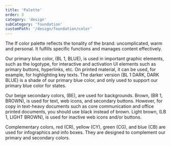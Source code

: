 ```yaml
---
title: 'Palette'
order: 3
category: 'design'
subCategory: 'foundation'
customPath: '/design/foundation/color'
---
```



<TextLayout>
<div class="if text body">
<p class="if">The If color palette reflects the tonality of the brand: uncomplicated, warm and personal. It fulfills specific functions and manages content effectively. </p>
<p class="if">Our primary blue color, (<span class="if color-badge"><span class="if color-drop" style="background-color: #0054f0;"></span>BL 1, BLUE</span>), is used in important graphic elements, such as the logotype, for interactive and activation UI elements such as primary buttons, hyperlinks, etc. On printed material, it can be used, for example, for highlighting key texts. The darker version (<span class="if color-badge"><span class="if color-drop" style="background-color: #004080;"></span>BL 1 DARK, DARK BLUE</span>) is a shade of our primary blue color, and only used to support our primary blue color for states.</p>
<p class="if">Our beige secondary colors, (BE), are used for backgrounds. Brown, (<span class="if color-badge"><span class="if color-drop" style="background-color: #331e11;"></span>BR 1, BROWN</span>), is used for text, web icons, and secondary buttons. However, for copy in text-heavy documents such as core communication and office printed documents, you should use black instead of brown. Light brown, (<span class="if color-badge"><span class="if color-drop" style="background-color: #6e625e;"></span>LB 1, LIGHT BROWN</span>), is used for inactive web icons and/or buttons.</p>
<p class="if">Complementary colors, red (CR), yellow (CY), green (CG), and blue (CB) are used for infographics and info boxes. They are designed to complement our primary and secondary colors.</p>
</div>
<Figures>
<Example>
<div style="height: 100%;width: 100%;display: flex;flex-direction: column;justify-content: flex-end;padding: 1rem;" class=" ids-doc if color accent blue">BL 1.</div>
</Example>
<Example>
<div style="display: flex;height: 100%; width: 100%;background-color: var(--ids-doc-section-background-color-light, var(--ids-section-background-color-light)); flex-wrap: wrap;">
<div style="display: flex; flex-direction: column;height: 100%; flex-shrink:0; flex-grow: 1;">
<div
style="flex-grow: 1; min-height: 10rem; display: flex;flex-direction: column;justify-content: flex-end;padding: 1rem;"
class=" ids-doc if color background dark-beige">
BE 1.
</div>
<div
style="flex-grow: 1; display: flex;flex-direction: column;justify-content: flex-end;padding: 1rem;"
class=" ids-doc if color beige background">
BE 2.
</div>
<div
style="flex-grow: 1; display: flex;flex-direction: column;justify-content: flex-end;padding: 1rem;"
class=" ids-doc if color background light-beige">
BE 3.
</div>
<div
style="flex-grow: 1; display: flex;flex-direction: column;justify-content: flex-end;padding: 1rem;"
class=" ids-doc if color background lighter-beige">
BE 4.
</div>
<div
style="flex-grow: 1; display: flex;flex-direction: column;justify-content: flex-end;padding: 1rem;"
class=" ids-doc if color background lightest-beige">
BE 5.
</div>
</div>
<div style="width: 8rem;display: flex; flex-direction: column;height: 100%; flex-shrink:0; flex-grow: 1;margin-left: 1rem;">
<div
style="flex-grow: 1; height: 50%; display: flex;flex-direction: column;justify-content: flex-end;padding: 1rem;"
class=" ids-doc if color brown text">
BR 1.
</div>
<div
style="flex-grow: 1; height: 50%; display: flex;flex-direction: column;justify-content: flex-end;padding: 1rem;"
class=" ids-doc if color text light-brown">
LB 1.
</div>
</div>
</div>
</Example>
<Example>
<div style="display: grid; grid-template-columns: 1fr 1fr 1fr 1fr;height: 100%; width: 100%;">
<div style="display: flex;flex-direction: column;justify-content: flex-end;padding: 1rem;order: 1" class="ids-doc if color infographic dark-red">CR 1.</div>
<div style="display: flex;flex-direction: column;justify-content: flex-end;padding: 1rem;order: 5" class="ids-doc if color infographic red">CR 2.</div>
<div style="display: flex;flex-direction: column;justify-content: flex-end;padding: 1rem;order: 9" class="ids-doc if color infographic light-red">CR 3.</div>
<div style="display: flex;flex-direction: column;justify-content: flex-end;padding: 1rem;order: 2" class="ids-doc if color infographic dark-yellow">CY 1.</div>
<div style="display: flex;flex-direction: column;justify-content: flex-end;padding: 1rem;order: 6" class="ids-doc if color infographic yellow">CY 2.</div>
<div style="display: flex;flex-direction: column;justify-content: flex-end;padding: 1rem;order: 10" class="ids-doc if color infographic light-yellow">CY 3.</div>
<div style="display: flex;flex-direction: column;justify-content: flex-end;padding: 1rem;order: 3" class="ids-doc if color infographic dark-green">CG 1.</div>
<div style="display: flex;flex-direction: column;justify-content: flex-end;padding: 1rem;order: 7" class="ids-doc if color infographic green">CG 2.</div>
<div style="display: flex;flex-direction: column;justify-content: flex-end;padding: 1rem;order: 11" class="ids-doc if color infographic light-green">CG 3.</div>
<div style="display: flex;flex-direction: column;justify-content: flex-end;padding: 1rem;order: 4" class="ids-doc if color infographic dark-blue">CB 1.</div>
<div style="display: flex;flex-direction: column;justify-content: flex-end;padding: 1rem;order: 8" class="ids-doc if color infographic blue">CB 2.</div>
<div style="display: flex;flex-direction: column;justify-content: flex-end;padding: 1rem;order: 12" class="ids-doc if color infographic light-blue">CB 3.</div>
</div>
</Example>
<Description>

- Accent (primary) - Logotype, activation
- Backgrounds (secondary) - Backgrounds and text colors
- Infographics (complementary) - Infographics, statistics etc.

</Description>
</Figures>
</TextLayout>

### Accent color

<Palette type="accent">
  <PaletteItemIterator tokens={{ accent: tokens.ids.color.accent }} type="accent" />
</Palette>

<TextLayoutLeft>

The primary color, <span class="if color-badge"><span class="if color-drop" style="background-color: #0054f0;"></span>BL 1, BLUE</span>, is the color of our logotype and expresses loyalty, trust and professionalism. The <span class="if color-badge"><span class="if color-drop" style="background-color: #0054f0;"></span>BL 1, BLUE</span> is a functional, eye-catching color used for interaction and activation, e.g. used for our primary buttons and links.

However, <span class="if color-badge"><span class="if color-drop" style="background-color: #0054f0;"></span>BL 1, BLUE</span> should not be over used. Rather, it should be used to highlight key information.

</TextLayoutLeft>

<Stances>
  <Good>
    <Example>
      <div style="width: 100%; text-align: center;">
        <h2 class="if">
          as <span class="if text">it</span> gets.
        </h2>
        <a href="#" class="if heading sub">
          Read about child insurance
        </a>
      </div>
    </Example>
    <Description>
      Always use{' '}
      <span class="if color-badge">
        <span class="if color-drop" style="background-color: #0054f0;"></span>BL 1, BLUE
      </span>{' '}
      for activation and interaction.
    </Description>
  </Good>
</Stances>

### Background colors

<Palette type="background">
  <PaletteItemIterator tokens={{ background: tokens.ids.color.background }} type="background" />
</Palette>

<TextLayoutLeft>

Secondary colors are used to create a warm canvas for all types of content. Our beige colors, (<span class="if color-badge"><span class="if color-drop" style="background-color: #e8e0d9;"></span>BE 1, DARK BEIGE</span>—<span class="if color-badge"><span class="if color-drop" style="background-color: #FAF9F7;"></span>BE 5, LIGHTEST BEIGE</span>), are used as background colors, which together can be combined and used as dividers for layout purposes. Our brown colors, (<span class="if color-badge"><span class="if color-drop" style="background-color: #331e11;"></span>BR 1, BROWN</span> and <span class="if color-badge"><span class="if color-drop" style="background-color: #6e625e;"></span>LB 1, LIGHT BROWN</span>), are mostly used for text and buttons.

</TextLayoutLeft>

#### Principles

<div class="if" style="margin-bottom: 4rem; ">
  <div style="width: 100%;display: flex; flex-direction: column;position: relative; height: 70vh">
    <span style="position: absolute;z-index: 1;color: #0054f0;left: 15%;transform: translate(-50%,-50%);top: calc(50% - 20vh - 3rem);">
      Branding
    </span>{' '}
    <span class="sg arrow"></span>
    <span style="position: absolute;z-index: 1;color: #0054f0;left: 15%;transform: translate(-50%,-50%);bottom: calc(50% - 20vh - 5rem);">
      Information
    </span>
    <div class="ids-doc if color background dark-beige" style="position: relative; flex-grow: 1; flex-shrink: 0;">
      <div style="width: 40%; display: flex; align-items: flex-start; margin: 0 auto; margin-top: 0px; justify-content: flex-start; margin-top: 8vh;">
        <h2 class="if heading medium relative axe-helper-dash" style="color: #0054f0;">
          B1
        </h2>
        <div style="margin-left: 2rem;margin-top: 5px;">Hero image backgroundStudio image background</div>
      </div>
    </div>
    <div class="ids-doc if color background light-beige" style="position: relative; flex-grow: 1; flex-shrink: 0;">
      <div style="width: 40%; display: flex; align-items: flex-start; margin: 0 auto; margin-top: 0px; justify-content: flex-start; margin-top: 8vh;">
        <h2 class="if heading medium relative axe-helper-dash" style="color: #0054f0;">
          B3
        </h2>
        <div style="margin-left: 2rem;margin-top: 5px;">Product category</div>
      </div>
    </div>
    <div class="ids-doc if color background lightest-beige" style="position: relative; flex-grow: 1; flex-shrink: 0;">
      <div style="width: 40%; display: flex; align-items: flex-start; margin: 0 auto; margin-top: 0px; justify-content: flex-start; margin-top: 8vh;">
        <h2 class="if heading medium relative axe-helper-dash" style="color: #0054f0;">
          B5
        </h2>
        <div style="margin-left: 2rem;margin-top: 5px;">Informative partInfographics Long text</div>
      </div>
    </div>
  </div>
</div>

#### Usage

<Stances>
  <Good>
    <Example>
      <div style="height: 100%;display: flex;flex-direction: column;">
        <div
          class="ids-doc if color background light-beige"
          style="padding: 1rem;height: 40%;font-size: 2rem;display: flex;flex-direction: column;justify-content: flex-end;">
          <span>Hemförsäkring</span>
        </div>
        <div
          class="ids-doc if color background lightest-beige"
          style="padding: 1rem;display: flex;justify-content: flex-end;height: 60%;flex-direction: column;font-size: 12px;font-weight: 500;">
          <span style="width: 73%;display: block;line-height: 130%; font-size: 20px;">
            Lorem ipsum dolor sit amet, consectetur adipiscing elit.
          </span>
        </div>
      </div>
    </Example>
    <Description>Use the background color palette to divide space.</Description>
  </Good>
</Stances>

<TextLayoutLeft>

- <span class="if color-badge">
    <span class="if color-drop" style="background-color: #e8e0d9;"></span>BE 1, DARK BEIGE
  </span> for hero sections/mood boards
- <span class="if color-badge">
    <span class="if color-drop" style="background-color: #f1ece8;"></span>BE 3, LIGHT BEIGE
  </span> or <span class="if color-badge">
    <span class="if color-drop" style="background-color: #FAF9F7;"></span>BE 5, LIGHTEST BEIGE
  </span> for product cross links where studio images are used (open pages primarily) and other blocks for emphasizing sections
  of a page (all applications)
- <span class="if color-badge">
    <span class="if color-drop" style="background-color: #FAF9F7;"></span>BE 5, LIGHTEST BEIGE
  </span> for content heavy sections and to be used instead of white.
- Certain components can have either <span class="if color-badge"><span class="if color-drop" style="background-color: #FAF9F7;"></span>BE 5, LIGHTEST BEIGE</span> or <span class="if color-badge"><span class="if color-drop" style="background-color: #f1ece8;"></span>BE 3, LIGHT BEIGE</span> as a background color (for instance cross link areas, forms, etc, but should be used in moderation. Focus on as "light" as possible and use <span class="if color-badge"><span class="if color-drop" style="background-color: #FAF9F7;"></span>BE 5, LIGHTEST BEIGE</span> mostly, but to maintain readability of content).

</TextLayoutLeft>

### Text colors

<Palette type="text">
  <PaletteItemIterator tokens={{ text: tokens.ids.color.text }} type="text" />
</Palette>

<TextLayoutLeft>

Brown, (<span class="if color-badge"><span class="if color-drop" style="background-color: #331e11;"></span>BR 1, BROWN</span>), is used for text, web icons, and secondary buttons. However, for copy in text-heavy documents such as core communication and office printed documents, you should use black instead of brown. Light brown, (<span class="if color-badge"><span class="if color-drop" style="background-color: #6e625e;"></span>LB 1, LIGHT BROWN</span>), is used for inactive web icons and/or buttons.

</TextLayoutLeft>

<Stances>
  <Good>
    <Example>
      <div style="display: flex; line-height: 110%; flex-direction: column; font-size: 3.75rem; height: 100%; justify-content: center; text-align: left;padding-left: 1rem;">
        <span>active</span>
        <span style="color: #6e625e;">inactive</span>
      </div>
    </Example>
    <Description>
      Always use{' '}
      <span class="if color-badge">
        <span class="if color-drop" style="background-color: #331e11;"></span>BR 1, BROWN
      </span>{' '}
      and{' '}
      <span class="if color-badge">
        <span class="if color-drop" style="background-color: #6e625e;"></span>LB 1, LIGHT BROWN
      </span>{' '}
      on text. Exceptions include web links and text on dark backgrounds.
    </Description>
  </Good>
  <Bad>
    <Example>
      <div style="display: flex; line-height: 110%; flex-direction: column; font-size: 3.75rem; height: 100%; justify-content: center; text-align: left;padding-left: 1rem;">
        <span style="color: #000000;">active</span>
        <span style="color: #666666;">inactive</span>
      </div>
    </Example>
    <Description>Never use black text or black tint in digital communication.</Description>
  </Bad>
</Stances>

#### Accessibility

<TextLayoutLeft>

For every background color, we have found a corresponding AA compliant text color as the default text color. We use a ratio threshold of 5. We recommend this tool to check your color contrasts: https://webaim.org/resources/contrastchecker/.

To see the code for this, you can [head over to the color component page](/components/color/css).

</TextLayoutLeft>

<span class="if color-badge">
  <span class="if color-drop" style="background-color: #FAF9F7;"></span>BE 5, LIGHTEST BEIGE
</span>
:

<div style="display: grid; grid-template-columns: auto auto; margin-bottom: 4rem; grid-gap: 5rem;">
  <div
    class="if"
    style="background-color: #0054f0;padding: 2rem; display: flex; flex-direction: column; width: 240px;flex-shrink: 0; flex-grow: 0;">
    <span class="if relative axe-helper-dash light" style="color: #FAF9F7; margin-bottom: 2rem;">
      Contrast Ratio
      <span class="if axe contrast">
        <span class="if axe pass">5.65:1</span>
      </span>
    </span>
    <h3
      aria-hidden="true"
      class="if heading medium relative axe-helper-dash light"
      style="color: #FAF9F7; margin-bottom: 2rem;">
      Large text
      <span class="if axe contrast">
        <small class="if axe pass">AA</small>
        <small class="if axe fail">AAA</small>
      </span>
    </h3>
    <p class="if text body relative axe-helper-dash light" style="color: #FAF9F7; margin-bottom: 2rem;">
      Small text
      <span class="if axe contrast">
        <small class="if axe pass">AA</small>
        <small class="if axe pass">AAA</small>
      </span>
    </p>
    <div class="if relative axe-helper-dash light">
      <svg height="32" width="32" xmlns="http://www.w3.org/2000/svg" viewBox="0 0 32 32">
        <title>check</title>
        <g
          class="nc-icon-wrapper"
          stroke-linecap="square"
          stroke-linejoin="miter"
          stroke-width="1.5"
          fill="#FAF9F7"
          stroke="#FAF9F7">
          <polyline points="2 16 11 25 30 6" fill="none" stroke="#FAF9F7" stroke-miterlimit="10" />
        </g>
      </svg>
      <span class="if axe contrast">
        <small class="if axe pass">AA</small>
        <small class="if axe pass">AAA</small>
      </span>
    </div>
  </div>
  <div
    class="if"
    style="background-color: #331e11;padding: 2rem; display: flex; flex-direction: column; width: 240px;flex-shrink: 0; flex-grow: 0;">
    <div class="if relative axe-helper-dash light" style="color: #FAF9F7; margin-bottom: 2rem;">
      Contrast Ratio
      <span class="if axe contrast">
        <span class="if axe pass">14.95:1</span>
      </span>
    </div>
    <h3
      aria-hidden="true"
      class="if heading medium relative axe-helper-dash light"
      style="color: #FAF9F7; margin-bottom: 2rem;">
      Large text
      <span class="if axe contrast">
        <small class="if axe pass">AA</small>
        <small class="if axe pass">AAA</small>
      </span>
    </h3>
    <p class="if text body relative axe-helper-dash light" style="color: #FAF9F7; margin-bottom: 2rem;">
      Small text
      <span class="if axe contrast">
        <small class="if axe pass">AA</small>
        <small class="if axe pass">AAA</small>
      </span>
    </p>
    <div class="if relative axe-helper-dash light">
      <svg height="32" width="32" xmlns="http://www.w3.org/2000/svg" viewBox="0 0 32 32">
        <title>check</title>
        <g
          class="nc-icon-wrapper"
          stroke-linecap="square"
          stroke-linejoin="miter"
          stroke-width="1.5"
          fill="#FAF9F7"
          stroke="#FAF9F7">
          <polyline points="2 16 11 25 30 6" fill="none" stroke="#FAF9F7" stroke-miterlimit="10" />
        </g>
      </svg>
      <span class="if axe contrast">
        <small class="if axe pass">AA</small>
        <small class="if axe pass">AAA</small>
      </span>
    </div>
  </div>
</div>

<span class="if color-badge">
  <span class="if color-drop" style="background-color: #331e11;"></span>BR 1, BROWN
</span>
:

<div style="display: grid; grid-template-columns: auto auto; margin-bottom: 4rem; grid-gap: 5rem;">
  <div
    class="if"
    style="background-color: #e8e0d9;padding: 2rem; display: flex; flex-direction: column; width: 240px;flex-shrink: 0; flex-grow: 0;">
    <span class="if relative axe-helper-dash" style="margin-bottom: 2rem;">
      Contrast Ratio
      <span class="if axe contrast">
        <span class="if axe pass">12.06:1</span>
      </span>
    </span>
    <h3
      aria-hidden="true"
      class="if heading medium relative axe-helper-dash"
      style="color: #331e11;margin-bottom: 2rem;">
      Large text
      <span class="if axe contrast">
        <small class="if axe pass">AA</small>
        <small class="if axe pass">AAA</small>
      </span>
    </h3>
    <p class="if text body relative axe-helper-dash" style="color: #331e11;margin-bottom: 2rem;">
      Small text
      <span class="if axe contrast">
        <small class="if axe pass">AA</small>
        <small class="if axe pass">AAA</small>
      </span>
    </p>
    <div class="if relative axe-helper-dash">
      <svg height="32" width="32" xmlns="http://www.w3.org/2000/svg" viewBox="0 0 32 32">
        <title>check</title>
        <g
          class="nc-icon-wrapper"
          stroke-linecap="square"
          stroke-linejoin="miter"
          stroke-width="1.5"
          fill="#331e11"
          stroke="#331e11">
          <polyline points="2 16 11 25 30 6" fill="none" stroke="#331e11" stroke-miterlimit="10" />
        </g>
      </svg>
      <span class="if axe contrast">
        <small class="if axe pass">AA</small>
        <small class="if axe pass">AAA</small>
      </span>
    </div>
  </div>
  <div
    class="if"
    style="background-color: #ede6e1;padding: 2rem; display: flex; flex-direction: column; width: 240px;flex-shrink: 0; flex-grow: 0;">
    <span class="if relative axe-helper-dash" style="margin-bottom: 2rem;">
      Contrast Ratio
      <span class="if axe contrast">
        <span class="if axe pass">12.74:1</span>
      </span>
    </span>
    <h3
      aria-hidden="true"
      class="if heading medium relative axe-helper-dash"
      style="color: #331e11;margin-bottom: 2rem;">
      Large text
      <span class="if axe contrast">
        <small class="if axe pass">AA</small>
        <small class="if axe pass">AAA</small>
      </span>
    </h3>
    <p class="if text body relative axe-helper-dash" style="color: #331e11;margin-bottom: 2rem;">
      Small text
      <span class="if axe contrast">
        <small class="if axe pass">AA</small>
        <small class="if axe pass">AAA</small>
      </span>
    </p>
    <div class="if relative axe-helper-dash">
      <svg height="32" width="32" xmlns="http://www.w3.org/2000/svg" viewBox="0 0 32 32">
        <title>check</title>
        <g
          class="nc-icon-wrapper"
          stroke-linecap="square"
          stroke-linejoin="miter"
          stroke-width="1.5"
          fill="#331e11"
          stroke="#331e11">
          <polyline points="2 16 11 25 30 6" fill="none" stroke="#331e11" stroke-miterlimit="10" />
        </g>
      </svg>
      <span class="if axe contrast">
        <small class="if axe pass">AA</small>
        <small class="if axe pass">AAA</small>
      </span>
    </div>
  </div>
  <div
    class="if"
    style="background-color: #f1ece8;padding: 2rem; display: flex; flex-direction: column; width: 240px;flex-shrink: 0; flex-grow: 0;">
    <span class="if relative axe-helper-dash" style="margin-bottom: 2rem;">
      Contrast Ratio
      <span class="if axe contrast">
        <span class="if axe pass">13.41:1</span>
      </span>
    </span>
    <h3
      aria-hidden="true"
      class="if heading medium relative axe-helper-dash"
      style="color: #331e11;margin-bottom: 2rem;">
      Large text
      <span class="if axe contrast">
        <small class="if axe pass">AA</small>
        <small class="if axe pass">AAA</small>
      </span>
    </h3>
    <p class="if text body relative axe-helper-dash" style="color: #331e11;margin-bottom: 2rem;">
      Small text
      <span class="if axe contrast">
        <small class="if axe pass">AA</small>
        <small class="if axe pass">AAA</small>
      </span>
    </p>
    <div class="if relative axe-helper-dash">
      <svg height="32" width="32" xmlns="http://www.w3.org/2000/svg" viewBox="0 0 32 32">
        <title>check</title>
        <g
          class="nc-icon-wrapper"
          stroke-linecap="square"
          stroke-linejoin="miter"
          stroke-width="1.5"
          fill="#331e11"
          stroke="#331e11">
          <polyline points="2 16 11 25 30 6" fill="none" stroke="#331e11" stroke-miterlimit="10" />
        </g>
      </svg>
      <span class="if axe contrast">
        <small class="if axe pass">AA</small>
        <small class="if axe pass">AAA</small>
      </span>
    </div>
  </div>
  <div
    class="if"
    style="background-color: #f6f3f0;border: 1pt solid currentColor; padding: 2rem; display: flex; flex-direction: column; width: 240px;flex-shrink: 0; flex-grow: 0;">
    <span class="if relative axe-helper-dash" style="margin-bottom: 2rem;">
      Contrast Ratio
      <span class="if axe contrast">
        <span class="if axe pass">14.23:1</span>
      </span>
    </span>
    <h3
      aria-hidden="true"
      class="if heading medium relative axe-helper-dash"
      style="color: #331e11;margin-bottom: 2rem;">
      Large text
      <span class="if axe contrast">
        <small class="if axe pass">AA</small>
        <small class="if axe pass">AAA</small>
      </span>
    </h3>
    <p class="if text body relative axe-helper-dash" style="color: #331e11;margin-bottom: 2rem;">
      Small text
      <span class="if axe contrast">
        <small class="if axe pass">AA</small>
        <small class="if axe pass">AAA</small>
      </span>
    </p>
    <div class="if relative axe-helper-dash">
      <svg height="32" width="32" xmlns="http://www.w3.org/2000/svg" viewBox="0 0 32 32">
        <title>check</title>
        <g
          class="nc-icon-wrapper"
          stroke-linecap="square"
          stroke-linejoin="miter"
          stroke-width="1.5"
          fill="#331e11"
          stroke="#331e11">
          <polyline points="2 16 11 25 30 6" fill="none" stroke="#331e11" stroke-miterlimit="10" />
        </g>
      </svg>
      <span class="if axe contrast">
        <small class="if axe pass">AA</small>
        <small class="if axe pass">AAA</small>
      </span>
    </div>
  </div>
  <div
    class="if"
    style="background-color: #FAF9F7;padding: 2rem; display: flex; flex-direction: column; width: 240px;flex-shrink: 0; flex-grow: 0;">
    <span class="if relative axe-helper-dash" style="margin-bottom: 2rem;">
      Contrast Ratio
      <span class="if axe contrast">
        <span class="if axe pass">14.95:1</span>
      </span>
    </span>
    <h3
      aria-hidden="true"
      class="if heading medium relative axe-helper-dash"
      style="color: #331e11;margin-bottom: 2rem;">
      Large text
      <span class="if axe contrast">
        <small class="if axe pass">AA</small>
        <small class="if axe pass">AAA</small>
      </span>
    </h3>
    <p class="if text body relative axe-helper-dash" style="color: #331e11;margin-bottom: 2rem;">
      Small text
      <span class="if axe contrast">
        <small class="if axe pass">AA</small>
        <small class="if axe pass">AAA</small>
      </span>
    </p>
    <div class="if relative axe-helper-dash">
      <svg height="32" width="32" xmlns="http://www.w3.org/2000/svg" viewBox="0 0 32 32">
        <title>check</title>
        <g
          class="nc-icon-wrapper"
          stroke-linecap="square"
          stroke-linejoin="miter"
          stroke-width="1.5"
          fill="#331e11"
          stroke="#331e11">
          <polyline points="2 16 11 25 30 6" fill="none" stroke="#331e11" stroke-miterlimit="10" />
        </g>
      </svg>
      <span class="if axe contrast">
        <small class="if axe pass">AA</small>
        <small class="if axe pass">AAA</small>
      </span>
    </div>
  </div>
</div>

<span class="if color-badge">
  <span class="if color-drop" style="background-color: #6e625e;"></span>LB 1, LIGHT BROWN
</span>

<div style="display: grid; grid-template-columns: auto auto; margin-bottom: 4rem; grid-gap: 5rem;">
  <div
    class="if"
    style="background-color: #e8e0d9;padding: 2rem; display: flex; flex-direction: column; width: 240px;flex-shrink: 0; flex-grow: 0;">
    <span class="if relative axe-helper-dash" style="margin-bottom: 2rem;">
      Contrast Ratio
      <span class="if axe contrast">
        <span class="if axe pass">4.51:1</span>
      </span>
    </span>
    <h3
      aria-hidden="true"
      class="if heading medium relative axe-helper-dash"
      style="color: #6e625e;margin-bottom: 2rem;">
      Large text
      <span class="if axe contrast">
        <small class="if axe pass">AA</small>
        <small class="if axe fail">AAA</small>
      </span>
    </h3>
    <p class="if text body relative axe-helper-dash" style="color: #6e625e;margin-bottom: 2rem;">
      Small text
      <span class="if axe contrast">
        <small class="if axe pass">AA</small>
        <small class="if axe pass">AAA</small>
      </span>
    </p>
    <div class="if relative axe-helper-dash">
      <svg height="32" width="32" xmlns="http://www.w3.org/2000/svg" viewBox="0 0 32 32">
        <title>check</title>
        <g
          class="nc-icon-wrapper"
          stroke-linecap="square"
          stroke-linejoin="miter"
          stroke-width="1.5"
          fill="#6e625e"
          stroke="#6e625e">
          <polyline points="2 16 11 25 30 6" fill="none" stroke="#6e625e" stroke-miterlimit="10" />
        </g>
      </svg>
      <span class="if axe contrast">
        <small class="if axe pass">AA</small>
        <small class="if axe pass">AAA</small>
      </span>
    </div>
  </div>
  <div
    class="if"
    style="background-color: #ede6e1;padding: 2rem; display: flex; flex-direction: column; width: 240px;flex-shrink: 0; flex-grow: 0;">
    <span class="if relative axe-helper-dash" style="margin-bottom: 2rem;">
      Contrast Ratio
      <span class="if axe contrast">
        <span class="if axe pass">4.76:1</span>
      </span>
    </span>
    <h3
      aria-hidden="true"
      class="if heading medium relative axe-helper-dash"
      style="color: #6e625e;margin-bottom: 2rem;">
      Large text
      <span class="if axe contrast">
        <small class="if axe pass">AA</small>
        <small class="if axe fail">AAA</small>
      </span>
    </h3>
    <p class="if text body relative axe-helper-dash" style="color: #6e625e;margin-bottom: 2rem;">
      Small text
      <span class="if axe contrast">
        <small class="if axe pass">AA</small>
        <small class="if axe pass">AAA</small>
      </span>
    </p>
    <div class="if relative axe-helper-dash">
      <svg height="32" width="32" xmlns="http://www.w3.org/2000/svg" viewBox="0 0 32 32">
        <title>check</title>
        <g
          class="nc-icon-wrapper"
          stroke-linecap="square"
          stroke-linejoin="miter"
          stroke-width="1.5"
          fill="#6e625e"
          stroke="#6e625e">
          <polyline points="2 16 11 25 30 6" fill="none" stroke="#6e625e" stroke-miterlimit="10" />
        </g>
      </svg>
      <span class="if axe contrast">
        <small class="if axe pass">AA</small>
        <small class="if axe pass">AAA</small>
      </span>
    </div>
  </div>
  <div
    class="if"
    style="background-color: #f1ece8;padding: 2rem; display: flex; flex-direction: column; width: 240px;flex-shrink: 0; flex-grow: 0;">
    <span class="if relative axe-helper-dash" style="margin-bottom: 2rem;">
      Contrast Ratio
      <span class="if axe contrast">
        <span class="if axe pass">5.01:1</span>
      </span>
    </span>
    <h3
      aria-hidden="true"
      class="if heading medium relative axe-helper-dash"
      style="color: #6e625e;margin-bottom: 2rem;">
      Large text
      <span class="if axe contrast">
        <small class="if axe pass">AA</small>
        <small class="if axe fail">AAA</small>
      </span>
    </h3>
    <p class="if text body relative axe-helper-dash" style="color: #6e625e;margin-bottom: 2rem;">
      Small text
      <span class="if axe contrast">
        <small class="if axe pass">AA</small>
        <small class="if axe pass">AAA</small>
      </span>
    </p>
    <div class="if relative axe-helper-dash">
      <svg height="32" width="32" xmlns="http://www.w3.org/2000/svg" viewBox="0 0 32 32">
        <title>check</title>
        <g
          class="nc-icon-wrapper"
          stroke-linecap="square"
          stroke-linejoin="miter"
          stroke-width="1.5"
          fill="#6e625e"
          stroke="#6e625e">
          <polyline points="2 16 11 25 30 6" fill="none" stroke="#6e625e" stroke-miterlimit="10" />
        </g>
      </svg>
      <span class="if axe contrast">
        <small class="if axe pass">AA</small>
        <small class="if axe pass">AAA</small>
      </span>
    </div>
  </div>
  <div
    class="if"
    style="background-color: #f6f3f0;border: 1pt solid currentColor; padding: 2rem; display: flex; flex-direction: column; width: 240px;flex-shrink: 0; flex-grow: 0;">
    <span class="if relative axe-helper-dash" style="margin-bottom: 2rem;">
      Contrast Ratio
      <span class="if axe contrast">
        <span class="if axe pass">5.31:1</span>
      </span>
    </span>
    <h3
      aria-hidden="true"
      class="if heading medium relative axe-helper-dash"
      style="color: #6e625e;margin-bottom: 2rem;">
      Large text
      <span class="if axe contrast">
        <small class="if axe pass">AA</small>
        <small class="if axe fail">AAA</small>
      </span>
    </h3>
    <p class="if text body relative axe-helper-dash" style="color: #6e625e;margin-bottom: 2rem;">
      Small text
      <span class="if axe contrast">
        <small class="if axe pass">AA</small>
        <small class="if axe pass">AAA</small>
      </span>
    </p>
    <div class="if relative axe-helper-dash">
      <svg height="32" width="32" xmlns="http://www.w3.org/2000/svg" viewBox="0 0 32 32">
        <title>check</title>
        <g
          class="nc-icon-wrapper"
          stroke-linecap="square"
          stroke-linejoin="miter"
          stroke-width="1.5"
          fill="#6e625e"
          stroke="#6e625e">
          <polyline points="2 16 11 25 30 6" fill="none" stroke="#6e625e" stroke-miterlimit="10" />
        </g>
      </svg>
      <span class="if axe contrast">
        <small class="if axe pass">AA</small>
        <small class="if axe pass">AAA</small>
      </span>
    </div>
  </div>
  <div
    class="if"
    style="background-color: #FAF9F7;padding: 2rem; display: flex; flex-direction: column; width: 240px;flex-shrink: 0; flex-grow: 0;">
    <span class="if relative axe-helper-dash" style="margin-bottom: 2rem;">
      Contrast Ratio
      <span class="if axe contrast">
        <span class="if axe pass">5.58:1</span>
      </span>
    </span>
    <h3
      aria-hidden="true"
      class="if heading medium relative axe-helper-dash"
      style="color: #6e625e;margin-bottom: 2rem;">
      Large text
      <span class="if axe contrast">
        <small class="if axe pass">AA</small>
        <small class="if axe fail">AAA</small>
      </span>
    </h3>
    <p class="if text body relative axe-helper-dash" style="color: #6e625e;margin-bottom: 2rem;">
      Small text
      <span class="if axe contrast">
        <small class="if axe pass">AA</small>
        <small class="if axe pass">AAA</small>
      </span>
    </p>
    <div class="if relative axe-helper-dash">
      <svg height="32" width="32" xmlns="http://www.w3.org/2000/svg" viewBox="0 0 32 32">
        <title>check</title>
        <g
          class="nc-icon-wrapper"
          stroke-linecap="square"
          stroke-linejoin="miter"
          stroke-width="1.5"
          fill="#6e625e"
          stroke="#6e625e">
          <polyline points="2 16 11 25 30 6" fill="none" stroke="#6e625e" stroke-miterlimit="10" />
        </g>
      </svg>
      <span class="if axe contrast">
        <small class="if axe pass">AA</small>
        <small class="if axe pass">AAA</small>
      </span>
    </div>
  </div>
</div>

### Status colors

<Palette type="status">
  <PaletteItemIterator tokens={{ status: tokens.ids.color.status }} type="status" />
</Palette>

<TextLayoutLeft>

The <span class="if color-badge"><span class="if color-drop" style="background-color: var(--ids-color-status-success);"></span>GREEN</span> color is used for success, safe, right. The <span class="if color-badge"><span class="if color-drop" style="background-color: var(--ids-color-status-error);"></span>RED</span> color is used for error, danger, wrong.

These colors are only used for small notifications, warnings, feedback to the user about something that has happened. Like a new claim, new message in inbox, error message etc.

</TextLayoutLeft>

#### Accessibility

<span class="if color-badge">
  <span class="if color-drop" style="background-color: var(--ids-color-status-success);"></span>GREEN
</span>
:

<div style="display: grid; grid-template-columns: auto auto; margin-bottom: 4rem; grid-gap: 5rem;">
  <div
    class="if"
    style="background-color: #e8e0d9;padding: 2rem; display: flex; flex-direction: column; width: 240px;flex-shrink: 0; flex-grow: 0;">
    <span class="if relative axe-helper-dash" style="margin-bottom: 2rem;">
      Contrast Ratio
      <span class="if axe contrast">
        <span class="if axe pass">4.51:1</span>
      </span>
    </span>
    <h3
      aria-hidden="true"
      class="if heading medium relative axe-helper-dash"
      style="color: var(--ids-color-status-success);margin-bottom: 2rem;">
      Large text
      <span class="if axe contrast">
        <small class="if axe pass">AA</small>
        <small class="if axe fail">AAA</small>
      </span>
    </h3>
    <p
      class="if text body relative axe-helper-dash"
      style="color: var(--ids-color-status-success);margin-bottom: 2rem;">
      Small text
      <span class="if axe contrast">
        <small class="if axe pass">AA</small>
        <small class="if axe pass">AAA</small>
      </span>
    </p>
    <div class="if relative axe-helper-dash">
      <svg height="32" width="32" xmlns="http://www.w3.org/2000/svg" viewBox="0 0 32 32">
        <title>check</title>
        <g
          class="nc-icon-wrapper"
          stroke-linecap="square"
          stroke-linejoin="miter"
          stroke-width="1.5"
          fill="var(--ids-color-status-success)"
          stroke="var(--ids-color-status-success)">
          <polyline
            points="2 16 11 25 30 6"
            fill="none"
            stroke="var(--ids-color-status-success)"
            stroke-miterlimit="10"
          />
        </g>
      </svg>
      <span class="if axe contrast">
        <small class="if axe pass">AA</small>
        <small class="if axe pass">AAA</small>
      </span>
    </div>
  </div>
  <div
    class="if"
    style="background-color: #ede6e1;padding: 2rem; display: flex; flex-direction: column; width: 240px;flex-shrink: 0; flex-grow: 0;">
    <span class="if relative axe-helper-dash" style="margin-bottom: 2rem;">
      Contrast Ratio
      <span class="if axe contrast">
        <span class="if axe pass">4.77:1</span>
      </span>
    </span>
    <h3
      aria-hidden="true"
      class="if heading medium relative axe-helper-dash"
      style="color: var(--ids-color-status-success);margin-bottom: 2rem;">
      Large text
      <span class="if axe contrast">
        <small class="if axe pass">AA</small>
        <small class="if axe fail">AAA</small>
      </span>
    </h3>
    <p
      class="if text body relative axe-helper-dash"
      style="color: var(--ids-color-status-success);margin-bottom: 2rem;">
      Small text
      <span class="if axe contrast">
        <small class="if axe pass">AA</small>
        <small class="if axe pass">AAA</small>
      </span>
    </p>
    <div class="if relative axe-helper-dash">
      <svg height="32" width="32" xmlns="http://www.w3.org/2000/svg" viewBox="0 0 32 32">
        <title>check</title>
        <g
          class="nc-icon-wrapper"
          stroke-linecap="square"
          stroke-linejoin="miter"
          stroke-width="1.5"
          fill="var(--ids-color-status-success)"
          stroke="var(--ids-color-status-success)">
          <polyline
            points="2 16 11 25 30 6"
            fill="none"
            stroke="var(--ids-color-status-success)"
            stroke-miterlimit="10"
          />
        </g>
      </svg>
      <span class="if axe contrast">
        <small class="if axe pass">AA</small>
        <small class="if axe pass">AAA</small>
      </span>
    </div>
  </div>
  <div
    class="if"
    style="background-color: #f1ece8;padding: 2rem; display: flex; flex-direction: column; width: 240px;flex-shrink: 0; flex-grow: 0;">
    <span class="if relative axe-helper-dash" style="margin-bottom: 2rem;">
      Contrast Ratio
      <span class="if axe contrast">
        <span class="if axe pass">5.02:1</span>
      </span>
    </span>
    <h3
      aria-hidden="true"
      class="if heading medium relative axe-helper-dash"
      style="color: var(--ids-color-status-success);margin-bottom: 2rem;">
      Large text
      <span class="if axe contrast">
        <small class="if axe pass">AA</small>
        <small class="if axe fail">AAA</small>
      </span>
    </h3>
    <p
      class="if text body relative axe-helper-dash"
      style="color: var(--ids-color-status-success);margin-bottom: 2rem;">
      Small text
      <span class="if axe contrast">
        <small class="if axe pass">AA</small>
        <small class="if axe pass">AAA</small>
      </span>
    </p>
    <div class="if relative axe-helper-dash">
      <svg height="32" width="32" xmlns="http://www.w3.org/2000/svg" viewBox="0 0 32 32">
        <title>check</title>
        <g
          class="nc-icon-wrapper"
          stroke-linecap="square"
          stroke-linejoin="miter"
          stroke-width="1.5"
          fill="var(--ids-color-status-success)"
          stroke="var(--ids-color-status-success)">
          <polyline
            points="2 16 11 25 30 6"
            fill="none"
            stroke="var(--ids-color-status-success)"
            stroke-miterlimit="10"
          />
        </g>
      </svg>
      <span class="if axe contrast">
        <small class="if axe pass">AA</small>
        <small class="if axe pass">AAA</small>
      </span>
    </div>
  </div>
  <div
    class="if"
    style="background-color: #f6f3f0;border: 1pt solid currentColor; padding: 2rem; display: flex; flex-direction: column; width: 240px;flex-shrink: 0; flex-grow: 0;">
    <span class="if relative axe-helper-dash" style="margin-bottom: 2rem;">
      Contrast Ratio
      <span class="if axe contrast">
        <span class="if axe pass">5.33:1</span>
      </span>
    </span>
    <h3
      aria-hidden="true"
      class="if heading medium relative axe-helper-dash"
      style="color: var(--ids-color-status-success);margin-bottom: 2rem;">
      Large text
      <span class="if axe contrast">
        <small class="if axe pass">AA</small>
        <small class="if axe fail">AAA</small>
      </span>
    </h3>
    <p
      class="if text body relative axe-helper-dash"
      style="color: var(--ids-color-status-success);margin-bottom: 2rem;">
      Small text
      <span class="if axe contrast">
        <small class="if axe pass">AA</small>
        <small class="if axe pass">AAA</small>
      </span>
    </p>
    <div class="if relative axe-helper-dash">
      <svg height="32" width="32" xmlns="http://www.w3.org/2000/svg" viewBox="0 0 32 32">
        <title>check</title>
        <g
          class="nc-icon-wrapper"
          stroke-linecap="square"
          stroke-linejoin="miter"
          stroke-width="1.5"
          fill="var(--ids-color-status-success)"
          stroke="var(--ids-color-status-success)">
          <polyline
            points="2 16 11 25 30 6"
            fill="none"
            stroke="var(--ids-color-status-success)"
            stroke-miterlimit="10"
          />
        </g>
      </svg>
      <span class="if axe contrast">
        <small class="if axe pass">AA</small>
        <small class="if axe pass">AAA</small>
      </span>
    </div>
  </div>
  <div
    class="if"
    style="background-color: #FAF9F7;padding: 2rem; display: flex; flex-direction: column; width: 240px;flex-shrink: 0; flex-grow: 0;">
    <span class="if relative axe-helper-dash" style="margin-bottom: 2rem;">
      Contrast Ratio
      <span class="if axe contrast">
        <span class="if axe pass">5.61:1</span>
      </span>
    </span>
    <h3
      aria-hidden="true"
      class="if heading medium relative axe-helper-dash"
      style="color: var(--ids-color-status-success);margin-bottom: 2rem;">
      Large text
      <span class="if axe contrast">
        <small class="if axe pass">AA</small>
        <small class="if axe fail">AAA</small>
      </span>
    </h3>
    <p
      class="if text body relative axe-helper-dash"
      style="color: var(--ids-color-status-success);margin-bottom: 2rem;">
      Small text
      <span class="if axe contrast">
        <small class="if axe pass">AA</small>
        <small class="if axe pass">AAA</small>
      </span>
    </p>
    <div class="if relative axe-helper-dash">
      <svg height="32" width="32" xmlns="http://www.w3.org/2000/svg" viewBox="0 0 32 32">
        <title>check</title>
        <g
          class="nc-icon-wrapper"
          stroke-linecap="square"
          stroke-linejoin="miter"
          stroke-width="1.5"
          fill="var(--ids-color-status-success)"
          stroke="var(--ids-color-status-success)">
          <polyline
            points="2 16 11 25 30 6"
            fill="none"
            stroke="var(--ids-color-status-success)"
            stroke-miterlimit="10"
          />
        </g>
      </svg>
      <span class="if axe contrast">
        <small class="if axe pass">AA</small>
        <small class="if axe pass">AAA</small>
      </span>
    </div>
  </div>
</div>

<span class="if color-badge">
  <span class="if color-drop" style="background-color: var(--ids-color-status-error);"></span>RED
</span>
:

<div style="display: grid; grid-template-columns: auto auto; margin-bottom: 4rem; grid-gap: 5rem;">
  <div
    class="if"
    style="background-color: #e8e0d9;padding: 2rem; display: flex; flex-direction: column; width: 240px;flex-shrink: 0; flex-grow: 0;">
    <span class="if relative axe-helper-dash" style=" margin-bottom: 2rem;">
      Contrast Ratio
      <span class="if axe contrast">
        <span class="if axe pass">4.5:1</span>
      </span>
    </span>
    <h3
      aria-hidden="true"
      class="if heading medium relative axe-helper-dash"
      style="color: var(--ids-color-status-error);margin-bottom: 2rem;">
      Large text
      <span class="if axe contrast">
        <small class="if axe pass">AA</small>
        <small class="if axe fail">AAA</small>
      </span>
    </h3>
    <p class="if text body relative axe-helper-dash" style="color: var(--ids-color-status-error);margin-bottom: 2rem;">
      Small text
      <span class="if axe contrast">
        <small class="if axe pass">AA</small>
        <small class="if axe pass">AAA</small>
      </span>
    </p>
    <div class="if relative axe-helper-dash">
      <svg height="32" width="32" xmlns="http://www.w3.org/2000/svg" viewBox="0 0 32 32">
        <title>check</title>
        <g
          class="nc-icon-wrapper"
          stroke-linecap="square"
          stroke-linejoin="miter"
          stroke-width="1.5"
          fill="var(--ids-color-status-error)"
          stroke="var(--ids-color-status-error)">
          <polyline
            points="2 16 11 25 30 6"
            fill="none"
            stroke="var(--ids-color-status-error)"
            stroke-miterlimit="10"
          />
        </g>
      </svg>
      <span class="if axe contrast">
        <small class="if axe pass">AA</small>
        <small class="if axe pass">AAA</small>
      </span>
    </div>
  </div>
  <div
    class="if"
    style="background-color: #ede6e1;padding: 2rem; display: flex; flex-direction: column; width: 240px;flex-shrink: 0; flex-grow: 0;">
    <span class="if relative axe-helper-dash" style="margin-bottom: 2rem;">
      Contrast Ratio
      <span class="if axe contrast">
        <span class="if axe pass">4.75:1</span>
      </span>
    </span>
    <h3
      aria-hidden="true"
      class="if heading medium relative axe-helper-dash"
      style="color: var(--ids-color-status-error);margin-bottom: 2rem;">
      Large text
      <span class="if axe contrast">
        <small class="if axe pass">AA</small>
        <small class="if axe fail">AAA</small>
      </span>
    </h3>
    <p class="if text body relative axe-helper-dash" style="color: var(--ids-color-status-error);margin-bottom: 2rem;">
      Small text
      <span class="if axe contrast">
        <small class="if axe pass">AA</small>
        <small class="if axe pass">AAA</small>
      </span>
    </p>
    <div class="if relative axe-helper-dash">
      <svg height="32" width="32" xmlns="http://www.w3.org/2000/svg" viewBox="0 0 32 32">
        <title>check</title>
        <g
          class="nc-icon-wrapper"
          stroke-linecap="square"
          stroke-linejoin="miter"
          stroke-width="1.5"
          fill="var(--ids-color-status-error)"
          stroke="var(--ids-color-status-error)">
          <polyline
            points="2 16 11 25 30 6"
            fill="none"
            stroke="var(--ids-color-status-error)"
            stroke-miterlimit="10"
          />
        </g>
      </svg>
      <span class="if axe contrast">
        <small class="if axe pass">AA</small>
        <small class="if axe pass">AAA</small>
      </span>
    </div>
  </div>
  <div
    class="if"
    style="background-color: #f1ece8;padding: 2rem; display: flex; flex-direction: column; width: 240px;flex-shrink: 0; flex-grow: 0;">
    <span class="if relative axe-helper-dash" style="margin-bottom: 2rem;">
      Contrast Ratio
      <span class="if axe contrast">
        <span class="if axe pass">5:1</span>
      </span>
    </span>
    <h3
      aria-hidden="true"
      class="if heading medium relative axe-helper-dash"
      style="color: var(--ids-color-status-error);margin-bottom: 2rem;">
      Large text
      <span class="if axe contrast">
        <small class="if axe pass">AA</small>
        <small class="if axe fail">AAA</small>
      </span>
    </h3>
    <p class="if text body relative axe-helper-dash" style="color: var(--ids-color-status-error);margin-bottom: 2rem;">
      Small text
      <span class="if axe contrast">
        <small class="if axe pass">AA</small>
        <small class="if axe pass">AAA</small>
      </span>
    </p>
    <div class="if relative axe-helper-dash">
      <svg height="32" width="32" xmlns="http://www.w3.org/2000/svg" viewBox="0 0 32 32">
        <title>check</title>
        <g
          class="nc-icon-wrapper"
          stroke-linecap="square"
          stroke-linejoin="miter"
          stroke-width="1.5"
          fill="var(--ids-color-status-error)"
          stroke="var(--ids-color-status-error)">
          <polyline
            points="2 16 11 25 30 6"
            fill="none"
            stroke="var(--ids-color-status-error)"
            stroke-miterlimit="10"
          />
        </g>
      </svg>
      <span class="if axe contrast">
        <small class="if axe pass">AA</small>
        <small class="if axe pass">AAA</small>
      </span>
    </div>
  </div>
  <div
    class="if"
    style="background-color: #f6f3f0;border: 1pt solid currentColor; padding: 2rem; display: flex; flex-direction: column; width: 240px;flex-shrink: 0; flex-grow: 0;">
    <span class="if relative axe-helper-dash" style="margin-bottom: 2rem;">
      Contrast Ratio
      <span class="if axe contrast">
        <span class="if axe pass">5.31:1</span>
      </span>
    </span>
    <h3
      aria-hidden="true"
      class="if heading medium relative axe-helper-dash"
      style="color: var(--ids-color-status-error);margin-bottom: 2rem;">
      Large text
      <span class="if axe contrast">
        <small class="if axe pass">AA</small>
        <small class="if axe fail">AAA</small>
      </span>
    </h3>
    <p class="if text body relative axe-helper-dash" style="color: var(--ids-color-status-error);margin-bottom: 2rem;">
      Small text
      <span class="if axe contrast">
        <small class="if axe pass">AA</small>
        <small class="if axe pass">AAA</small>
      </span>
    </p>
    <div class="if relative axe-helper-dash">
      <svg height="32" width="32" xmlns="http://www.w3.org/2000/svg" viewBox="0 0 32 32">
        <title>check</title>
        <g
          class="nc-icon-wrapper"
          stroke-linecap="square"
          stroke-linejoin="miter"
          stroke-width="1.5"
          fill="var(--ids-color-status-error)"
          stroke="var(--ids-color-status-error)">
          <polyline
            points="2 16 11 25 30 6"
            fill="none"
            stroke="var(--ids-color-status-error)"
            stroke-miterlimit="10"
          />
        </g>
      </svg>
      <span class="if axe contrast">
        <small class="if axe pass">AA</small>
        <small class="if axe pass">AAA</small>
      </span>
    </div>
  </div>
  <div
    class="if"
    style="background-color: #FAF9F7;padding: 2rem; display: flex; flex-direction: column; width: 240px;flex-shrink: 0; flex-grow: 0;">
    <span class="if relative axe-helper-dash" style="margin-bottom: 2rem;">
      Contrast Ratio
      <span class="if axe contrast">
        <span class="if axe pass">5.58:1</span>
      </span>
    </span>
    <h3
      aria-hidden="true"
      class="if heading medium relative axe-helper-dash"
      style="color: var(--ids-color-status-error);margin-bottom: 2rem;">
      Large text
      <span class="if axe contrast">
        <small class="if axe pass">AA</small>
        <small class="if axe fail">AAA</small>
      </span>
    </h3>
    <p class="if text body relative axe-helper-dash" style="color: var(--ids-color-status-error);margin-bottom: 2rem;">
      Small text
      <span class="if axe contrast">
        <small class="if axe pass">AA</small>
        <small class="if axe pass">AAA</small>
      </span>
    </p>
    <div class="if relative axe-helper-dash">
      <svg height="32" width="32" xmlns="http://www.w3.org/2000/svg" viewBox="0 0 32 32">
        <title>check</title>
        <g
          class="nc-icon-wrapper"
          stroke-linecap="square"
          stroke-linejoin="miter"
          stroke-width="1.5"
          fill="var(--ids-color-status-error)"
          stroke="var(--ids-color-status-error)">
          <polyline
            points="2 16 11 25 30 6"
            fill="none"
            stroke="var(--ids-color-status-error)"
            stroke-miterlimit="10"
          />
        </g>
      </svg>
      <span class="if axe contrast">
        <small class="if axe pass">AA</small>
        <small class="if axe pass">AAA</small>
      </span>
    </div>
  </div>
</div>

#### Alert Banner colors

<TextLayoutLeft>

These colors are only used in notifications, and they are blended infographic and background colors. The colors are blended like this:

</TextLayoutLeft>

```css
.color {
  mix-blend-mode: multiply;
  opacity: 0.5;
}
```

<TextLayoutLeft>

The text color allowed to be used with this background colors is <span class="if color-badge"><span class="if color-drop" style="background-color: #331e11;"></span>BR 1, BROWN</span>.

<div class="if alert-banner warning">
  The real color information is ommited. The color information to the alert-banner colors are an approximation, and is
  only used for accessibility testing purposes.
</div>

</TextLayoutLeft>

<div class="ids-doc palette">
  <figure class="ids-doc palette-item">
    <div style="border-radius: 4px; overflow:hidden;height:104px; width:104px;background-color: var(--ids-color-background-500);">
      <div class="ids-doc if color infographic light-blue" style="mix-blend-mode: multiply; opacity: 0.5;">
        <span class="ids-doc palette-name"></span>
      </div>
    </div>
    <Description>
      <span class="ids-doc internal-name" style="text-transform: uppercase;">
        Light blue
      </span>
      <span class="ids-doc title" style="font-size: 18px;font-variation-settings: 'wght' 126;">
        Relax
      </span>
      <span class="if text body">#b8d2d5</span>
      <span class="if text body">rgb(184, 210, 213)</span>
      <span class="if text body axe pass">AA</span>
      <span class="if text body axe pass">AAA</span>
    </Description>
  </figure>
  <figure class="ids-doc palette-item">
    <div style="border-radius: 4px; overflow:hidden;height:104px; width:104px;background-color: var(--ids-color-background-500);">
      <div class="ids-doc if color infographic light-green" style="mix-blend-mode: multiply; opacity: 0.5;">
        <span class="ids-doc palette-name"></span>
      </div>
    </div>
    <Description>
      <span class="ids-doc internal-name" style="text-transform: uppercase;">
        Light green
      </span>
      <span class="ids-doc title" style="font-size: 18px;font-variation-settings: 'wght' 126;">
        Dry Lichen
      </span>
      <span class="if text body">#c6d8ce</span>
      <span class="if text body">rgb(198, 216, 206)</span>
      <span class="if text body axe pass">AA</span>
      <span class="if text body axe pass">AAA</span>
    </Description>
  </figure>
  <figure class="ids-doc palette-item">
    <div style="border-radius: 4px; overflow:hidden;height:104px; width:104px;background-color: var(--ids-color-background-500);">
      <div class="ids-doc if color infographic light-yellow" style="mix-blend-mode: multiply; opacity: 0.5;">
        <span class="ids-doc palette-name"></span>
      </div>
    </div>
    <Description>
      <span class="ids-doc internal-name" style="text-transform: uppercase;">
        Light Yellow
      </span>
      <span class="ids-doc title" style="font-size: 18px;font-variation-settings: 'wght' 126;">
        Hampton
      </span>
      <span class="if text body">#e8d2a3</span>
      <span class="if text body">rgb(232, 210, 163)</span>
      <span class="if text body axe pass">AA</span>
      <span class="if text body axe pass">AAA</span>
    </Description>
  </figure>
  <figure class="ids-doc palette-item">
    <div style="border-radius: 4px; overflow:hidden;height:104px; width:104px;background-color: var(--ids-color-background-500);">
      <div class="ids-doc if color infographic light-red" style="mix-blend-mode: multiply; opacity: 0.5;">
        <span class="ids-doc palette-name"></span>
      </div>
    </div>
    <Description>
      <span class="ids-doc internal-name" style="text-transform: uppercase;">
        Light red
      </span>
      <span class="ids-doc title" style="font-size: 18px;font-variation-settings: 'wght' 126;">
        Cupcake Rose
      </span>
      <span class="if text body">#e8c8b3</span>
      <span class="if text body">rgb(232, 200, 179)</span>
      <span class="if text body axe pass">AA</span>
      <span class="if text body axe pass">AAA</span>
    </Description>
  </figure>
</div>
<div class="ids-doc palette">
  <figure class="ids-doc palette-item">
    <div style="border-radius: 4px; overflow:hidden;height:104px; width:104px;background-color: var(--ids-color-background-300);">
      <div class="ids-doc if color infographic light-blue" style="mix-blend-mode: multiply; opacity: 0.5;">
        <span class="ids-doc palette-name"></span>
      </div>
    </div>
    <Description>
      <span class="ids-doc internal-name" style="text-transform: uppercase;">
        Light Blue
      </span>
      <span class="ids-doc title" style="font-size: 18px;font-variation-settings: 'wght' 126;">
        Aquarelle Blue
      </span>
      <span class="if text body">#c0dee4</span>
      <span class="if text body">rgb(192, 222, 228)</span>
      <span class="if text body axe pass">AA</span>
      <span class="if text body axe pass">AAA</span>
    </Description>
  </figure>
  <figure class="ids-doc palette-item">
    <div style="border-radius: 4px; overflow:hidden;height:104px; width:104px;background-color: var(--ids-color-background-300);">
      <div class="ids-doc if color infographic light-green" style="mix-blend-mode: multiply; opacity: 0.5;">
        <span class="ids-doc palette-name"></span>
      </div>
    </div>
    <Description>
      <span class="ids-doc internal-name" style="text-transform: uppercase;">
        Light green
      </span>
      <span class="ids-doc title" style="font-size: 18px;font-variation-settings: 'wght' 126;">
        Dew Not Disturb
      </span>
      <span class="if text body">#cee3dd</span>
      <span class="if text body">rgb(206, 227, 221)</span>
      <span class="if text body axe pass">AA</span>
      <span class="if text body axe pass">AAA</span>
    </Description>
  </figure>
  <figure class="ids-doc palette-item">
    <div style="border-radius: 4px; overflow:hidden;height:104px; width:104px;background-color: var(--ids-color-background-300);">
      <div class="ids-doc if color infographic light-yellow" style="mix-blend-mode: multiply; opacity: 0.5;">
        <span class="ids-doc palette-name"></span>
      </div>
    </div>
    <Description>
      <span class="ids-doc internal-name" style="text-transform: uppercase;">
        Light yellow
      </span>
      <span class="ids-doc title" style="font-size: 18px;font-variation-settings: 'wght' 126;">
        Vinaigrette
      </span>
      <span class="if text body">#f1ddae</span>
      <span class="if text body">rgb(241, 221, 174)</span>
      <span class="if text body axe pass">AA</span>
      <span class="if text body axe pass">AAA</span>
    </Description>
  </figure>
  <figure class="ids-doc palette-item">
    <div style="border-radius: 4px; overflow:hidden;height:104px; width:104px;background-color: var(--ids-color-background-300);">
      <div class="ids-doc if color infographic light-red" style="mix-blend-mode: multiply; opacity: 0.5;">
        <span class="ids-doc palette-name"></span>
      </div>
    </div>
    <Description>
      <span class="ids-doc internal-name" style="text-transform: uppercase;">
        Light red
      </span>
      <span class="ids-doc title" style="font-size: 18px;font-variation-settings: 'wght' 126;">
        Maiden's Blush
      </span>
      <span class="if text body">#f1d3bf</span>
      <span class="if text body">rgb(241, 211, 191)</span>
      <span class="if text body axe pass">AA</span>
      <span class="if text body axe pass">AAA</span>
    </Description>
  </figure>
</div>
<div class="ids-doc palette">
  <figure class="ids-doc palette-item">
    <div style="border-radius: 4px; overflow:hidden;height:104px; width:104px;background-color: var(--ids-color-background-100);">
      <div class="ids-doc if color infographic light-blue" style="mix-blend-mode: multiply; opacity: 0.5;">
        <span class="ids-doc palette-name"></span>
      </div>
    </div>
    <Description>
      <span class="ids-doc internal-name" style="text-transform: uppercase;">
        Light blue
      </span>
      <span class="ids-doc title" style="font-size: 18px;font-variation-settings: 'wght' 126;">
        Frosty Day
      </span>
      <span class="if text body">#c7eaf3</span>
      <span class="if text body">rgb(199, 234, 243)</span>
      <span class="if text body axe pass">AA</span>
      <span class="if text body axe pass">AAA</span>
    </Description>
  </figure>
  <figure class="ids-doc palette-item">
    <div style="border-radius: 4px; overflow:hidden;height:104px; width:104px;background-color: var(--ids-color-background-100);">
      <div class="ids-doc if color infographic light-green" style="mix-blend-mode: multiply; opacity: 0.5;">
        <span class="ids-doc palette-name"></span>
      </div>
    </div>
    <Description>
      <span class="ids-doc internal-name" style="text-transform: uppercase;">
        Light green
      </span>
      <span class="ids-doc title" style="font-size: 18px;font-variation-settings: 'wght' 126;">
        Reduced Sky
      </span>
      <span class="if text body">#d5f0eb</span>
      <span class="if text body">rgb(213, 240, 235)</span>
      <span class="if text body axe pass">AA</span>
      <span class="if text body axe pass">AAA</span>
    </Description>
  </figure>
  <figure class="ids-doc palette-item">
    <div style="border-radius: 4px; overflow:hidden;height:104px; width:104px;background-color: var(--ids-color-background-100);">
      <div class="ids-doc if color infographic light-yellow" style="mix-blend-mode: multiply; opacity: 0.5;">
        <span class="ids-doc palette-name"></span>
      </div>
    </div>
    <Description>
      <span class="ids-doc internal-name" style="text-transform: uppercase;">
        Light yellow
      </span>
      <span class="ids-doc title" style="font-size: 18px;font-variation-settings: 'wght' 126;">
        Sand Diamond
      </span>
      <span class="if text body">#fae9ba</span>
      <span class="if text body">rgb(250, 233, 186)</span>
      <span class="if text body axe pass">AA</span>
      <span class="if text body axe pass">AAA</span>
    </Description>
  </figure>
  <figure class="ids-doc palette-item">
    <div style="border-radius: 4px; overflow:hidden;height:104px; width:104px;background-color: var(--ids-color-background-100);">
      <div class="ids-doc if color infographic light-red" style="mix-blend-mode: multiply; opacity: 0.5;">
        <span class="ids-doc palette-name"></span>
      </div>
    </div>
    <Description>
      <span class="ids-doc internal-name" style="text-transform: uppercase;">
        Light red
      </span>
      <span class="ids-doc title" style="font-size: 18px;font-variation-settings: 'wght' 126;">
        Peachade
      </span>
      <span class="if text body">#fadecb</span>
      <span class="if text body">rgb(250, 222, 203)</span>
      <span class="if text body axe pass">AA</span>
      <span class="if text body axe pass">AAA</span>
    </Description>
  </figure>
</div>

### Infographic colors

<Palette type="infographic">
  <PaletteItemIterator tokens={{ infographic: tokens.ids.color.infographic }} type="infographic" />
</Palette>

<TextLayoutLeft>

Complementary colors, red (CR), yellow (CY), green (CG), and blue (CB) are used for infographics and info boxes. They are designed to complement our primary and secondary colors.

</TextLayoutLeft>

<Stances>
  <Bad>
    <Example>
      <div style="height: 100%;display: flex;flex-direction: column;">
        <div
          class="ids-doc if color infographic yellow"
          style="padding: 1rem;height: 40%;font-size: 2rem;display: flex;flex-direction: column;justify-content: flex-end;">
          <span>Hemförsäkring</span>
        </div>
        <div
          class="ids-doc if color background lightest-beige"
          style="padding: 1rem;display: flex;justify-content: flex-end;height: 60%;flex-direction: column;font-size: 12px;font-weight: 500;">
          <span style="width: 73%;display: block;line-height: 130%;font-size: 20px;">
            Lorem ipsum dolor sit amet, consectetur adipiscing elit.
          </span>
        </div>
      </div>
    </Example>
    <Description>Never use infographic colors as background color.</Description>
  </Bad>
  <Bad>
    <Example>
      <div style="width: 100%; text-align: center;">
        <h2 class="if">
          as <span class="if text">it</span> gets.
        </h2>
        <a href="#" class="if heading sub" style="color: #ff8569;">
          Read about child insurance
        </a>
      </div>
    </Example>
    <Description>Infographic colors are not used for activation and interaction.</Description>
  </Bad>
</Stances>

### States colors

<Palette type="states">
  <PaletteItemIterator tokens={{ states: tokens.ids.color.states }} type="states" />
</Palette>

State colors are only for used with states like hover and active.

